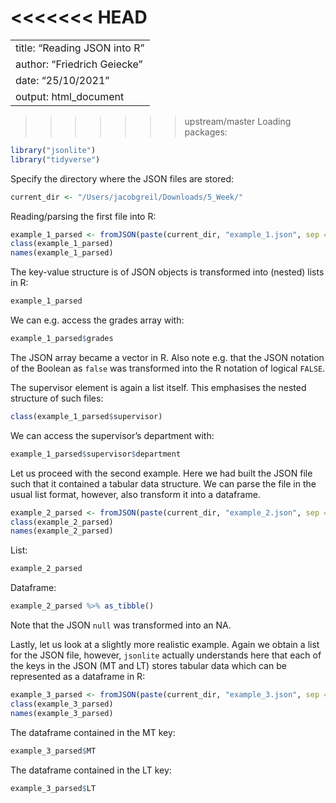<<<<<<< HEAD
=======
---
title: "Reading JSON into R"
author: "Friedrich Geiecke"
date: "25/10/2021"
output: html_document
---

>>>>>>> upstream/master
Loading packages:

```r
library("jsonlite")
library("tidyverse")
```

Specify the directory where the JSON files are stored:

```r
current_dir <- "/Users/jacobgreil/Downloads/5_Week/"
```

Reading/parsing the first file into R:

```r
example_1_parsed <- fromJSON(paste(current_dir, "example_1.json", sep = ""))
class(example_1_parsed)
names(example_1_parsed)
```

The key-value structure is of JSON objects is transformed into (nested) lists in R:

```r
example_1_parsed
```

We can e.g. access the grades array with:

```r
example_1_parsed$grades
```

The JSON array became a vector in R. Also note e.g. that the JSON notation of the Boolean as `false` was transformed into the R notation of logical `FALSE`.

The supervisor element is again a list itself. This emphasises the nested structure of such files:

```r
class(example_1_parsed$supervisor)
```

We can access the supervisor's department with:

```r
example_1_parsed$supervisor$department
```

Let us proceed with the second example. Here we had built the JSON file such that it contained a tabular data structure. We can parse the file in the usual list format, however, also transform it into a dataframe.

```r
example_2_parsed <- fromJSON(paste(current_dir, "example_2.json", sep = ""))
class(example_2_parsed)
names(example_2_parsed)
```

List:

```r
example_2_parsed
```

Dataframe:

```r
example_2_parsed %>% as_tibble()
```

Note that the JSON `null` was transformed into an NA.

Lastly, let us look at a slightly more realistic example. Again we obtain a list for the JSON file, however, `jsonlite` actually understands here that each of the keys in the JSON (MT and LT) stores tabular data which can be represented as a dataframe in R:

```r
example_3_parsed <- fromJSON(paste(current_dir, "example_3.json", sep = ""))
class(example_3_parsed)
names(example_3_parsed)
```

The dataframe contained in the MT key:

```r
example_3_parsed$MT
```

The dataframe contained in the LT key:

```r
example_3_parsed$LT
```

